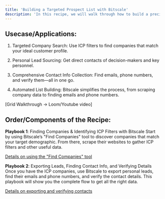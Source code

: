 ```yaml
---
title: 'Building a Targeted Prospect List with Bitscale'
description: 'In this recipe, we will walk through how to build a precise prospect list using Bitscale tools. From finding the right companies and identifying ICP Ideal Customer Profile filters to obtaining personal leads and verifying contact info, this recipe will streamline your list-building process.'
---
```


## Usecase/Applications:

1. Targeted Company Search: Use ICP filters to find companies that match your ideal customer profile.

2. Personal Lead Sourcing: Get direct contacts of decision-makers and key personnel.

3. Comprehensive Contact Info Collection: Find emails, phone numbers, and verify them—all in one go.

4. Automated List Building: Bitscale simplifies the process, from scraping company data to finding emails and phone numbers.

[Grid Walkthrough → Loom/Youtube video]

## Order/Components of the Recipe:

__Playbook 1__: Finding Companies & Identifying ICP Filters with Bitscale
Start by using Bitscale’s "Find Companies" tool to discover companies that match your target demographic. From there, scrape their websites to gather ICP filters and other useful data.

[Details on using the "Find Companies" tool](https://docs.bitscale.ai/playbook/list-building-1)

__Playbook 2__: Exporting Leads, Finding Contact Info, and Verifying Details
Once you have the ICP companies, use Bitscale to export personal leads, find their emails and phone numbers, and verify the contact details. This playbook will show you the complete flow to get all the right data.

[Details on exporting and verifying contacts](https://docs.bitscale.ai/playbook/list-building-2)
